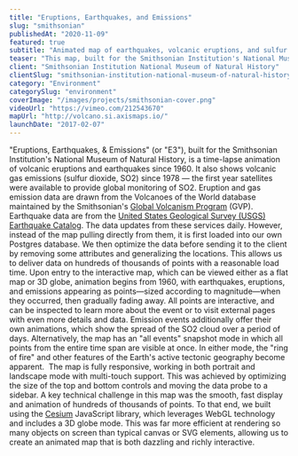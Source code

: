 ```yaml
---
title: "Eruptions, Earthquakes, and Emissions"
slug: "smithsonian"
publishedAt: "2020-11-09"
featured: true
subtitle: "Animated map of earthquakes, volcanic eruptions, and sulfur dioxide emissions"
teaser: "This map, built for the Smithsonian Institution's National Museum of Natural History, is a time-lapse animation of volcanic eruptions and earthquakes since 1960."
client: "Smithsonian Institution National Museum of Natural History"
clientSlug: "smithsonian-institution-national-museum-of-natural-history"
category: "Environment"
categorySlug: "environment"
coverImage: "/images/projects/smithsonian-cover.png"
videoUrl: "https://vimeo.com/212543670"
mapUrl: "http://volcano.si.axismaps.io/"
launchDate: "2017-02-07"
---
```

"Eruptions, Earthquakes, & Emissions" (or "E3"), built for the Smithsonian Institution's National Museum of Natural History, is a time-lapse animation of volcanic eruptions and earthquakes since 1960. It also shows volcanic gas emissions (sulfur dioxide, SO2) since 1978 — the first year satellites were available to provide global monitoring of SO2. Eruption and gas emission data are drawn from the Volcanoes of the World database maintained by the Smithsonian's [Global Volcanism Program](http://volcano.si.edu/) (GVP). Earthquake data are from the [United States Geological Survey (USGS) Earthquake Catalog](http://earthquake.usgs.gov/fdsnws/event/1/). The data updates from these services daily. However, instead of the map pulling directly from them, it is first loaded into our own Postgres database. We then optimize the data before sending it to the client by removing some attributes and generalizing the locations. This allows us to deliver data on hundreds of thousands of points with a reasonable load time.
Upon entry to the interactive map, which can be viewed either as a flat map or 3D globe, animation begins from 1960, with earthquakes, eruptions, and emissions appearing as points—sized according to magnitude—when they occurred, then gradually fading away. All points are interactive, and can be inspected to learn more about the event or to visit external pages with even more details and data. Emission events additionally offer their own animations, which show the spread of the SO2 cloud over a period of days. Alternatively, the map has an "all events" snapshot mode in which all points from the entire time span are visible at once. In either mode, the "ring of fire" and other features of the Earth's active tectonic geography become apparent.
‍
The map is fully responsive, working in both portrait and landscape mode with multi-touch support. This was achieved by optimizing the size of the top and bottom controls and moving the data probe to a sidebar.
A key technical challenge in this map was the smooth, fast display and animation of hundreds of thousands of points. To that end, we built using the [Cesium](https://cesiumjs.org/) JavaScript library, which leverages WebGL technology and includes a 3D globe mode. This was far more efficient at rendering so many objects on screen than typical canvas or SVG elements, allowing us to create an animated map that is both dazzling and richly interactive.
